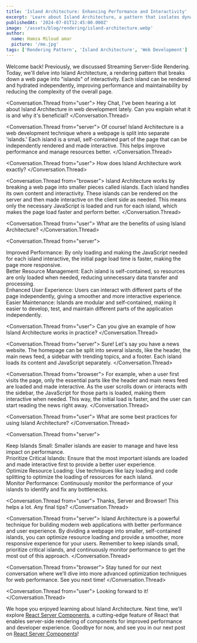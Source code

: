 ```yaml
---
title: 'Island Architecture: Enhancing Performance and Interactivity'
excerpt: 'Learn about Island Architecture, a pattern that isolates dynamic components to improve performance and maintainability.'
publishedAt: '2024-07-01T12:45:00.000Z'
image: '/assets/blog/rendering/island-architecture.webp'
author:
  name: Hamza Miloud amar
  picture: '/me.jpg'
tags: ['Rendering Pattern', 'Island Architecture', 'Web Development']
---
```


Welcome back! Previously, we discussed Streaming Server-Side Rendering. Today, we'll delve into Island Architecture, a rendering pattern that breaks down a web page into "islands" of interactivity. Each island can be rendered and hydrated independently, improving performance and maintainability by reducing the complexity of the overall page.

<Conversation>

<Conversation.Thread from="user">
  Hey Chat, I've been hearing a lot about Island Architecture in web
  development lately. Can you explain what it is and why it's
  beneficial?
</Conversation.Thread>

<Conversation.Thread from="server">
  Of course! Island Architecture is a web development technique where
  a webpage is split into separate 'islands.' Each island is a small,
  self-contained part of the page that can be independently rendered
  and made interactive. This helps improve performance and manage
  resources better.
</Conversation.Thread>

<Conversation.Thread from="user">
  How does Island Architecture work exactly?
</Conversation.Thread>

<Conversation.Thread from="browser">
  Island Architecture works by breaking a web page into smaller pieces
  called islands. Each island handles its own content and
  interactivity. These islands can be rendered on the server and then
  made interactive on the client side as needed. This means only the
  necessary JavaScript is loaded and run for each island, which makes
  the page load faster and perform better.
</Conversation.Thread>

<Conversation.Thread from="user">
  What are the benefits of using Island Architecture?
</Conversation.Thread>

<Conversation.Thread from="server">
  <div>
    Improved Performance: By only loading and making the JavaScript
    needed for each island interactive, the initial page load time is
    faster, making the page more responsive.
  </div>
  <div>
    Better Resource Management: Each island is self-contained, so
    resources are only loaded when needed, reducing unnecessary data
    transfer and processing.
  </div>
  <div>
    Enhanced User Experience: Users can interact with different parts
    of the page independently, giving a smoother and more interactive
    experience.
  </div>
  <div>
    Easier Maintenance: Islands are modular and self-contained, making
    it easier to develop, test, and maintain different parts of the
    application independently.
  </div>
</Conversation.Thread>

<Conversation.Thread from="user">
  Can you give an example of how Island Architecture works in
  practice?
</Conversation.Thread>

<Conversation.Thread from="server">
  Sure! Let's say you have a news website. The homepage can be split
  into several islands, like the header, the main news feed, a sidebar
  with trending topics, and a footer. Each island loads its content
  and JavaScript separately.
</Conversation.Thread>

<Conversation.Thread from="browser">
  For example, when a user first visits the page, only the essential
  parts like the header and main news feed are loaded and made
  interactive. As the user scrolls down or interacts with the sidebar,
  the JavaScript for those parts is loaded, making them interactive
  when needed. This way, the initial load is faster, and the user can
  start reading the news right away.
</Conversation.Thread>

<Conversation.Thread from="user">
  What are some best practices for using Island Architecture?
</Conversation.Thread>

<Conversation.Thread from="server">
  <div>
    Keep Islands Small: Smaller islands are easier to manage and have
    less impact on performance.
  </div>
  <div>
    Prioritize Critical Islands: Ensure that the most important
    islands are loaded and made interactive first to provide a better
    user experience.
  </div>
  <div>
    Optimize Resource Loading: Use techniques like lazy loading and
    code splitting to optimize the loading of resources for each
    island.
  </div>
  <div>
    Monitor Performance: Continuously monitor the performance of your
    islands to identify and fix any bottlenecks.
  </div>
</Conversation.Thread>

<Conversation.Thread from="user">
  Thanks, Server and Browser! This helps a lot. Any final tips?
</Conversation.Thread>

<Conversation.Thread from="server">
  Island Architecture is a powerful technique for building modern web
  applications with better performance and user experience. By
  dividing a webpage into smaller, self-contained islands, you can
  optimize resource loading and provide a smoother, more responsive
  experience for your users. Remember to keep islands small,
  prioritize critical islands, and continuously monitor performance to
  get the most out of this approach.
</Conversation.Thread>

<Conversation.Thread from="browser">
  Stay tuned for our next conversation where we’ll dive into more
  advanced optimization techniques for web performance. See you next
  time!
</Conversation.Thread>

<Conversation.Thread from="user">
  Looking forward to it!
</Conversation.Thread>

</Conversation>

We hope you enjoyed learning about Island Architecture. Next time, we'll explore [React Server Components](https://www.miloudamar.com/blogs/react-server-components-server-side-react-for-better-performance), a cutting-edge feature of React that enables server-side rendering of components for improved performance and developer experience. Goodbye for now, and see you in our next post on [React Server Components](https://www.miloudamar.com/blogs/react-server-components-server-side-react-for-better-performance)!
